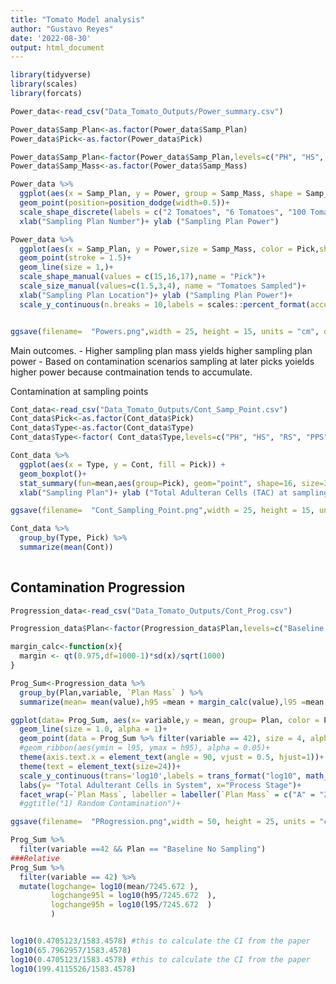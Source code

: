 ```yaml
---
title: "Tomato Model analysis"
author: "Gustavo Reyes"
date: '2022-08-30'
output: html_document
---
```

```r
library(tidyverse)
library(scales)
library(forcats)
```

```r
Power_data<-read_csv("Data_Tomato_Outputs/Power_summary.csv")

Power_data$Samp_Plan<-as.factor(Power_data$Samp_Plan)
Power_data$Pick<-as.factor(Power_data$Pick)

Power_data$Samp_Plan<-factor(Power_data$Samp_Plan,levels=c("PH", "HS", "RS", "PPS"))
Power_data$Samp_Mass<-as.factor(Power_data$Samp_Mass)

Power_data %>% 
  ggplot(aes(x = Samp_Plan, y = Power, group = Samp_Mass, shape = Samp_Mass, color = Pick)) +
  geom_point(position=position_dodge(width=0.5))+
  scale_shape_discrete(labels = c("2 Tomatoes", "6 Tomatoes", "100 Tomatoes"), name= "Mass")+
  xlab("Sampling Plan Number")+ ylab ("Sampling Plan Power")

Power_data %>% 
  ggplot(aes(x = Samp_Plan, y = Power,size = Samp_Mass, color = Pick,shape = Pick, group = interaction(Samp_Mass,Pick))) +
  geom_point(stroke = 1.5)+
  geom_line(size = 1,)+
  scale_shape_manual(values = c(15,16,17),name = "Pick")+
  scale_size_manual(values=c(1.5,3,4), name = "Tomatoes Sampled")+
  xlab("Sampling Plan Location")+ ylab ("Sampling Plan Power")+
  scale_y_continuous(n.breaks = 10,labels = scales::percent_format(accuracy = 1))


ggsave(filename=  "Powers.png",width = 25, height = 15, units = "cm", dpi = 600)
```

Main outcomes.
- Higher sampling plan mass yields higher sampling plan power
- Based on contamination scenarios sampling at later picks yoields higher power because contmaination tends to accumulate. 

Contamination at sampling points
```r
Cont_data<-read_csv("Data_Tomato_Outputs/Cont_Samp_Point.csv")
Cont_data$Pick<-as.factor(Cont_data$Pick)
Cont_data$Type<-as.factor(Cont_data$Type)
Cont_data$Type<-factor( Cont_data$Type,levels=c("PH", "HS", "RS", "PPS"))

Cont_data %>% 
  ggplot(aes(x = Type, y = Cont, fill = Pick)) +
  geom_boxplot()+
  stat_summary(fun=mean,aes(group=Pick), geom="point", shape=16, size=3, color="red", fill="red",position=position_dodge(.75)) +
  xlab("Sampling Plan")+ ylab ("Total Adulteran Cells (TAC) at sampling point")

ggsave(filename=  "Cont_Sampling_Point.png",width = 25, height = 15, units = "cm", dpi = 600)

Cont_data %>% 
  group_by(Type, Pick) %>% 
  summarize(mean(Cont))
  
```

## Contamination Progression

```r
Progression_data<-read_csv("Data_Tomato_Outputs/Cont_Prog.csv")

Progression_data$Plan<-factor(Progression_data$Plan,levels=c("Baseline No Sampling","PH", "HS", "RS", "PPS"))

margin_calc<-function(x){
  margin <- qt(0.975,df=1000-1)*sd(x)/sqrt(1000)
}

Prog_Sum<-Progression_data %>% 
  group_by(Plan,variable, `Plan Mass` ) %>% 
  summarize(mean= mean(value),h95 =mean + margin_calc(value),l95 =mean - margin_calc(value)) 

ggplot(data= Prog_Sum, aes(x= variable,y = mean, group= Plan, color = Plan, fill = Plan))+
  geom_line(size = 1.0, alpha = 1)+
  geom_point(data = Prog_Sum %>% filter(variable == 42), size = 4, alpha = 0.8)+
  #geom_ribbon(aes(ymin = l95, ymax = h95), alpha = 0.05)+
  theme(axis.text.x = element_text(angle = 90, vjust = 0.5, hjust=1))+
  theme(text = element_text(size=24))+
  scale_y_continuous(trans='log10',labels = trans_format("log10", math_format(10^.x)))+
  labs(y= "Total Adulterant Cells in System", x="Process Stage")+
  facet_wrap(~`Plan Mass`, labeller = labeller(`Plan Mass` = c("A" = "2 tomatoes", "B" = "6 Tomatoes", "C" = "20 X 5 Tomatoes")))
  #ggtitle("1) Random Contamination")+

ggsave(filename=  "PRogression.png",width = 50, height = 25, units = "cm", dpi = 600)

Prog_Sum %>%
  filter(variable ==42 && Plan == "Baseline No Sampling")
###Relative
Prog_Sum %>% 
  filter(variable == 42) %>% 
  mutate(logchange= log10(mean/7245.672	),
         logchange95l = log10(h95/7245.672	),
         logchange95h = log10(l95/7245.672	)
         )


log10(0.4705123/1583.4578) #this to calculate the CI from the paper
log10(65.7962957/1583.4578)
log10(0.4705123/1583.4578) #this to calculate the CI from the paper
log10(199.4115526/1583.4578)

```


